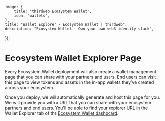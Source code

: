 
	image: {
		title: "thirdweb Ecosystem Wallet",
		icon: "wallets",
	},
	title: "Wallet Explorer - Ecosystem Wallet | thirdweb",
	description: "Ecosystem Wallet - Own your own web3 identity stack",
});

# Ecosystem Wallet Explorer Page

Every Ecosystem Wallet deployment will also create a wallet management page that you can share with your partners and users. End users can visit this page to view tokens and assets in the in-app wallets they’ve created across your ecosystem.

Once you deploy, we will automatically generate and host this page for you. We will provide you with a URL that you can share with your ecosystem partners and end users. You'll be able to find your explorer URL in the Wallet Explorer tab of the [Ecosystem Wallet dashboard](https://thirdweb.com/team/~/~/ecosystem).

<DocImage src={EcosystemWalletOverview} />
